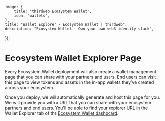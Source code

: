 
	image: {
		title: "thirdweb Ecosystem Wallet",
		icon: "wallets",
	},
	title: "Wallet Explorer - Ecosystem Wallet | thirdweb",
	description: "Ecosystem Wallet - Own your own web3 identity stack",
});

# Ecosystem Wallet Explorer Page

Every Ecosystem Wallet deployment will also create a wallet management page that you can share with your partners and users. End users can visit this page to view tokens and assets in the in-app wallets they’ve created across your ecosystem.

Once you deploy, we will automatically generate and host this page for you. We will provide you with a URL that you can share with your ecosystem partners and end users. You'll be able to find your explorer URL in the Wallet Explorer tab of the [Ecosystem Wallet dashboard](https://thirdweb.com/team/~/~/ecosystem).

<DocImage src={EcosystemWalletOverview} />
